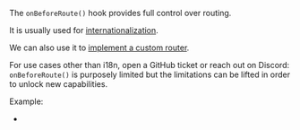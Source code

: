 
The `onBeforeRoute()` hook provides full control over routing.

It is usually used for [internationalization](/i18n).

We can also use it to [implement a custom router](https://github.com/brillout/vike/issues/140).

<Warning>For use cases other than i18n, open a GitHub ticket or reach out on Discord: `onBeforeRoute()` is purposely limited but the limitations can be lifted in order to unlock new capabilities.</Warning>

Example:
- <Link href='/examples/i18n/renderer/_default.page.route.js' />
